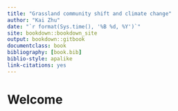 ```yaml
--- 
title: "Grassland community shift and climate change"
author: "Kai Zhu"
date: "`r format(Sys.time(), '%B %d, %Y')`"
site: bookdown::bookdown_site
output: bookdown::gitbook
documentclass: book
bibliography: [book.bib]
biblio-style: apalike
link-citations: yes
---
```


# Welcome {-}

